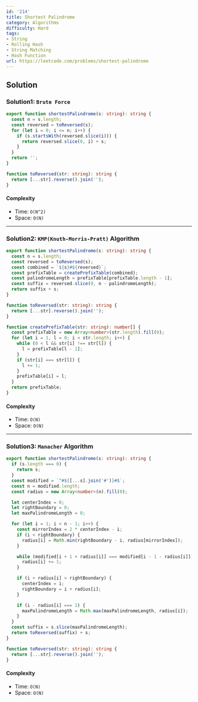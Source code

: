 ```yaml
---
id: '214'
title: Shortest Palindrome
category: Algorithms
difficulty: Hard
tags:
- String
- Rolling Hash
- String Matching
- Hash Function
url: https://leetcode.com/problems/shortest-palindrome
---
```


## Solution

### Solution1: `Brute Force`

```typescript filename="solution.ts" copy
export function shortestPalindrome(s: string): string {
  const n = s.length;
  const reversed = toReversed(s);
  for (let i = 0; i <= n; i++) {
    if (s.startsWith(reversed.slice(i))) {
      return reversed.slice(0, i) + s;
    }
  }
  return '';
}

function toReversed(str: string): string {
  return [...str].reverse().join('');
}
```

#### Complexity

- Time: `O(N^2)`
- Space: `O(N)`

---

### Solution2: `KMP(Knuth-Morris-Pratt)` Algorithm

```typescript filename="solution.ts" copy
export function shortestPalindrome(s: string): string {
  const n = s.length;
  const reversed = toReversed(s);
  const combined = `${s}#${reversed}`;
  const prefixTable = createPrefixTable(combined);
  const palindromeLength = prefixTable[prefixTable.length - 1];
  const suffix = reversed.slice(0, n - palindromeLength);
  return suffix + s;
}

function toReversed(str: string): string {
  return [...str].reverse().join('');
}

function createPrefixTable(str: string): number[] {
  const prefixTable = new Array<number>(str.length).fill(0);
  for (let i = 1, l = 0; i < str.length; i++) {
    while (0 < l && str[i] !== str[l]) {
      l = prefixTable[l - 1];
    }
    if (str[i] === str[l]) {
      l += 1;
    }
    prefixTable[i] = l;
  }
  return prefixTable;
}
```

#### Complexity

- Time: `O(N)`
- Space: `O(N)`

---

### Solution3: `Manacher` Algorithm

```typescript filename="solution.ts" copy
export function shortestPalindrome(s: string): string {
  if (s.length === 0) {
    return s;
  }
  const modified = `^#${[...s].join('#')}#$`;
  const n = modified.length;
  const radius = new Array<number>(n).fill(0);

  let centerIndex = 0;
  let rightBoundary = 0;
  let maxPalindromeLength = 0;

  for (let i = 1; i < n - 1; i++) {
    const mirrorIndex = 2 * centerIndex - i;
    if (i < rightBoundary) {
      radius[i] = Math.min(rightBoundary - i, radius[mirrorIndex]);
    }

    while (modified[i + 1 + radius[i]] === modified[i - 1 - radius[i]]) {
      radius[i] += 1;
    }

    if (i + radius[i] > rightBoundary) {
      centerIndex = i;
      rightBoundary = i + radius[i];
    }

    if (i - radius[i] === 1) {
      maxPalindromeLength = Math.max(maxPalindromeLength, radius[i]);
    }
  }
  const suffix = s.slice(maxPalindromeLength);
  return toReversed(suffix) + s;
}

function toReversed(str: string): string {
  return [...str].reverse().join('');
}
```

#### Complexity

- Time: `O(N)`
- Space: `O(N)`

